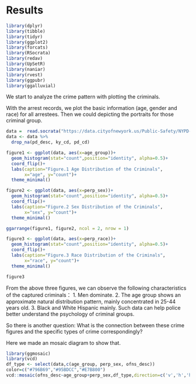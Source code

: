 # Results


```r
library(dplyr)
library(tibble)
library(tidyr)
library(ggplot2)
library(forcats)
library(RSocrata)
library(redav)
library(UpSetR)
library(naniar)
library(rvest)
library(ggpubr)
library(ggalluvial)
```


We start to analyze the crime pattern with plotting the criminals.

With the arrest records, we plot the basic information (age, gender and race) for all arrestees. Then we could depicting the portraits for those criminal group.


```r
data =  read.socrata("https://data.cityofnewyork.us/Public-Safety/NYPD-Arrest-Data-Year-to-Date-/uip8-fykc")
data <- data %>%
  drop_na(pd_desc, ky_cd, pd_cd)

figure1 <- ggplot(data, aes(x=age_group))+ 
  geom_histogram(stat="count",position="identity", alpha=0.5)+
  coord_flip()+
  labs(caption="Figure.1 Age Distribution of the Criminals", 
       x="age", y="count")+ 
  theme_minimal()

figure2 <- ggplot(data, aes(x=perp_sex))+ 
  geom_histogram(stat="count",position="identity", alpha=0.5)+
  coord_flip()+
  labs(caption="Figure.2 Sex Distribution of the Criminals", 
       x="sex", y="count")+ 
  theme_minimal()

ggarrange(figure1, figure2, ncol = 2, nrow = 1)
```


```r
figure3 <- ggplot(data, aes(x=perp_race))+ 
  geom_histogram(stat="count",position="identity", alpha=0.5)+
  coord_flip()+
  labs(caption="Figure.3 Race Distribution of the Criminals", 
       x="race", y="count")+ 
  theme_minimal()

figure3
```

From the above three figures, we can observe the following characteristics of the captured criminals：
1. Men dominate.
2. The age group shows an approximate natural distribution pattern, mainly concentrated in 25-44 years old.
3. Black and White Hispanic mainly.
Such data can help police better understand the psychology of criminal groups.


So there is another question: What is the connection between these crime figures and the specific types of crime correspondingly?

Here we made an mosaic diagram to show that.



```r
library(ggmosaic)
library(vcd)
df_type <- select(data,c(age_group, perp_sex, ofns_desc))
color=c("#796B69","#95BDCC","#E7B800")
vcd::mosaic(ofns_desc~age_group+perp_sex,df_type,direction=c('v','h','h'),highlighting_fill=color)
```

